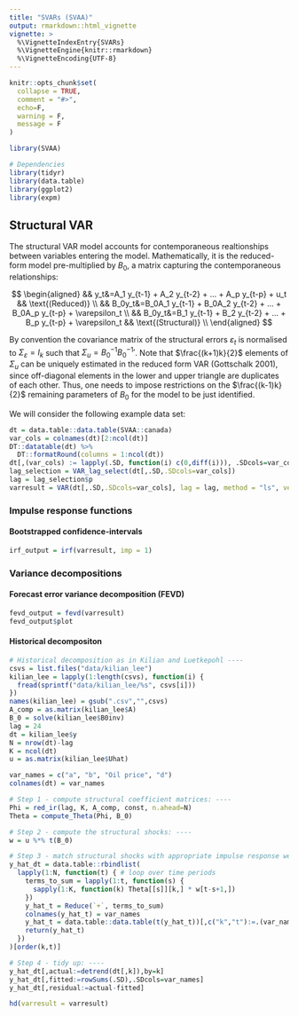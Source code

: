 ```yaml
---
title: "SVARs (SVAA)"
output: rmarkdown::html_vignette
vignette: >
  %\VignetteIndexEntry{SVARs}
  %\VignetteEngine{knitr::rmarkdown}
  %\VignetteEncoding{UTF-8}
---
```


```r
knitr::opts_chunk$set(
  collapse = TRUE,
  comment = "#>",
  echo=F,
  warning = F, 
  message = F
)
```

```r
library(SVAA)

# Dependencies
library(tidyr)
library(data.table)
library(ggplot2)
library(expm)
```

## Structural VAR

The structural VAR model accounts for contemporaneous realtionships between variables entering the model. Mathematically, it is the reduced-form model pre-multiplied by $B_0$, a matrix capturing the contemporaneous relationships:

$$
\begin{aligned}
&& y_t&=A_1 y_{t-1} + A_2 y_{t-2} + ... + A_p y_{t-p} + u_t && \text{(Reduced)} \\
&& B_0y_t&=B_0A_1 y_{t-1} + B_0A_2 y_{t-2} + ... + B_0A_p y_{t-p} + \varepsilon_t \\
&& B_0y_t&=B_1 y_{t-1} + B_2 y_{t-2} + ... + B_p y_{t-p} + \varepsilon_t && \text{(Structural)} \\
\end{aligned}
$$

By convention the covariance matrix of the structural errors $\varepsilon_t$ is normalised to $\Sigma_{\varepsilon} = I_k$ such that $\Sigma_u=B_0^{-1}{B_0^{-1}}'$. Note that $\frac{(k+1)k}{2}$ elements of $\Sigma_u$ can be uniquely estimated in the reduced form VAR (Gottschalk 2001), since off-diagonal elements in the lower and upper triangle are duplicates of each other. Thus, one needs to impose restrictions on the $\frac{(k-1)k}{2}$
remaining parameters of $B_0$ for the model to be just identified.

We will consider the following example data set:

```r
dt = data.table::data.table(SVAA::canada)
var_cols = colnames(dt)[2:ncol(dt)]
DT::datatable(dt) %>%
  DT::formatRound(columns = 1:ncol(dt))
dt[,(var_cols) := lapply(.SD, function(i) c(0,diff(i))), .SDcols=var_cols]
lag_selection = VAR_lag_select(dt[,.SD,.SDcols=var_cols])
lag = lag_selection$p
varresult = VAR(dt[,.SD,.SDcols=var_cols], lag = lag, method = "ls", verbose = F)
```

### Impulse response functions

#### Bootstrapped confidence-intervals

```r
irf_output = irf(varresult, imp = 1)
```

### Variance decompositions

#### Forecast error variance decomposition (FEVD)

```r
fevd_output = fevd(varresult)
fevd_output$plot
```


#### Historical decompositon

```r
# Historical decomposition as in Kilian and Luetkepohl ----
csvs = list.files("data/kilian_lee")
kilian_lee = lapply(1:length(csvs), function(i) {
  fread(sprintf("data/kilian_lee/%s", csvs[i]))
})
names(kilian_lee) = gsub(".csv","",csvs)
A_comp = as.matrix(kilian_lee$A)
B_0 = solve(kilian_lee$B0inv)
lag = 24
dt = kilian_lee$y
N = nrow(dt)-lag
K = ncol(dt)
u = as.matrix(kilian_lee$Uhat)

var_names = c("a", "b", "Oil price", "d")
colnames(dt) = var_names

# Step 1 - compute structural coefficient matrices: ----
Phi = red_ir(lag, K, A_comp, const, n.ahead=N)
Theta = compute_Theta(Phi, B_0)

# Step 2 - compute the structural shocks: ----
w = u %*% t(B_0)

# Step 3 - match structural shocks with appropriate impulse response weight: ----
y_hat_dt = data.table::rbindlist(
  lapply(1:N, function(t) { # loop over time periods
    terms_to_sum = lapply(1:t, function(s) {
      sapply(1:K, function(k) Theta[[s]][k,] * w[t-s+1,])
    })
    y_hat_t = Reduce(`+`, terms_to_sum)
    colnames(y_hat_t) = var_names
    y_hat_t = data.table::data.table(t(y_hat_t))[,c("k","t"):=.(var_names, t)]
    return(y_hat_t)
  })
)[order(k,t)]

# Step 4 - tidy up: ----
y_hat_dt[,actual:=detrend(dt[,k]),by=k]
y_hat_dt[,fitted:=rowSums(.SD),.SDcols=var_names]
y_hat_dt[,residual:=actual-fitted]
```

```r
hd(varresult = varresult)
```

